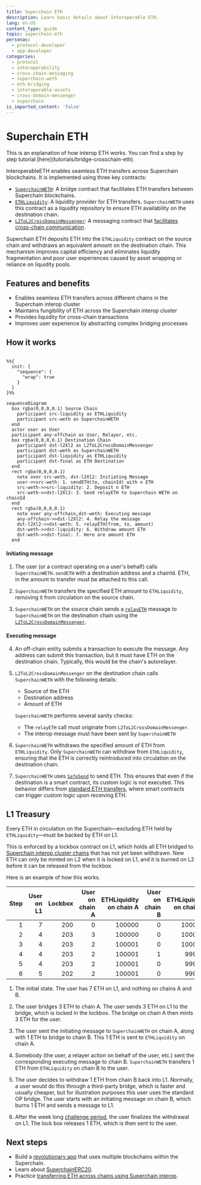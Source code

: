 ```yaml
---
title: Superchain ETH
description: Learn basic details about Interoperable ETH.
lang: en-US
content_type: guide
topic: superchain-eth
personas:
  - protocol-developer
  - app-developer
categories:
  - protocol
  - interoperability
  - cross-chain-messaging
  - superchain-weth
  - eth-bridging
  - interoperable-assets
  - cross-domain-messenger
  - superchain
is_imported_content: 'false'
---
```




<InteropCallout />

# Superchain ETH

<Callout>
  This is an explanation of how interop ETH works.
  You can find a step by step tutorial [here](tutorials/bridge-crosschain-eth).
</Callout>


InteroperableETH enables seamless ETH transfers across Superchain blockchains. It is implemented using three key contracts:

*   [`SuperchainWETH`](https://github.com/ethereum-optimism/optimism/blob/develop/packages/contracts-bedrock/src/L2/SuperchainWETH.sol): A bridge contract that facilitates ETH transfers between Superchain blockchains.
*   [`ETHLiquidity`](https://github.com/ethereum-optimism/optimism/blob/develop/packages/contracts-bedrock/src/L2/ETHLiquidity.sol): A liquidity provider for ETH transfers. 
`SuperchainWETH` uses this contract as a liquidity repository to ensure ETH availability on the destination chain.
*   [`L2ToL2CrossDomainMessenger`](https://github.com/ethereum-optimism/optimism/blob/develop/packages/contracts-bedrock/src/L2/L2ToL2CrossDomainMessenger.sol): A messaging contract that [facilitates cross-chain communication](/stack/interop/message-passing).

Superchain ETH deposits ETH into the `ETHLiquidity` contract on the source chain and withdraws an equivalent amount on the destination chain. 
This mechanism improves capital efficiency and eliminates liquidity fragmentation and poor user experiences caused by asset wrapping or reliance on liquidity pools.

## Features and benefits

*   Enables seamless ETH transfers across different chains in the Superchain interop cluster 
*   Maintains fungibility of ETH across the Superchain interop cluster 
*   Provides liquidity for cross-chain transactions
*   Improves user experience by abstracting complex bridging processes

## How it works

```mermaid

%%{
  init: {
    "sequence": {
      "wrap": true
    }
  }
}%%

sequenceDiagram
  box rgba(0,0,0,0.1) Source Chain
    participant src-liquidity as ETHLiquidity
    participant src-weth as SuperchainWETH
  end
  actor user as User
  participant any-offchain as User, Relayer, etc.  
  box rgba(0,0,0,0.1) Destination Chain
    participant dst-l2Xl2 as L2ToL2CrossDomainMessenger
    participant dst-weth as SuperchainWETH
    participant dst-liquidity as ETHLiquidity       
    participant dst-final as ETH Destination
  end
  rect rgba(0,0,0,0.1)
    note over src-weth, dst-l2Xl2: Initiating Message
    user->>src-weth: 1. sendETH(to, chainId) with n ETH
    src-weth->>src-liquidity: 2. Deposit n ETH
    src-weth->>dst-l2Xl2: 3. Send relayETH to Superchain WETH on chainId
  end
  rect rgba(0,0,0,0.1)
    note over any-offchain,dst-weth: Executing message
    any-offchain->>dst-l2Xl2: 4. Relay the message
    dst-l2Xl2->>dst-weth: 5. relayETH(from, to, amount)
    dst-weth->>dst-liquidity: 6. Withdraw amount ETH
    dst-weth->>dst-final: 7. Here are amount ETH
  end
```

#### Initiating message

1.  The user (or a contract operating on a user's behalf) calls `SuperchainWETH.sendETH` with a destination address and a chainId.
    ETH, in the amount to transfer must be attached to this call.

2.  `SuperchainWETH` transfers the specified ETH amount to `ETHLiquidity`, removing it from circulation on the source chain.

3.  `SuperchainWETH` on the source chain sends a [`relayETH`](https://github.com/ethereum-optimism/optimism/blob/develop/packages/contracts-bedrock/src/L2/SuperchainWETH.sol#L125-L145) message to `SuperchainWETH` on the destination chain using the [`L2ToL2CrossDomainMessenger`](/stack/interop/message-passing).

#### Executing message

4.  An off-chain entity submits a transaction to execute the message.
    Any address can submit this transaction, but it must have ETH on the destination chain.
    Typically, this would be the chain's autorelayer.

5.  `L2ToL2CrossDomainMessenger` on the destination chain calls `SuperchainWETH` with the following details:

    *   Source of the ETH
    *   Destination address
    *   Amount of ETH

    `SuperchainWETH` performs several sanity checks:

    *   The `relayETH` call must originate from `L2ToL2CrossDomainMessenger`.
    *   The interop message must have been sent by `SuperchainWETH`

6.  `SuperchainWETH` withdraws the specified amount of ETH from `ETHLiquidity`.
    Only `SuperchainWETH` can withdraw from `ETHLiquidity`, ensuring that the ETH is correctly reintroduced into circulation on the destination chain.

7.  `SuperchainWETH` uses [`SafeSend`](https://github.com/ethereum-optimism/optimism/blob/develop/packages/contracts-bedrock/src/universal/SafeSend.sol) to send ETH.
    This ensures that even if the destination is a smart contract, its custom logic is not executed.
This behavior differs from [standard ETH transfers](https://docs.base.org/base-learn/docs/address-and-payable/#receiving-ether-with-payable-addresses), where smart contracts can trigger custom logic upon receiving ETH.

## L1 Treasury

Every ETH in circulation on the Superchain—excluding ETH held by `ETHLiquidity`—must be backed by ETH on L1.

This is enforced by a lockbox contract on L1, which holds all ETH bridged to [Superchain interop cluster chains](/stack/interop/explainer#superchain-interop-cluster) that has not yet been withdrawn.
New ETH can only be minted on L2 when it is locked on L1, and it is burned on L2 before it can be released from the lockbox.

Here is an example of how this works.

| Step | User on L1 | Lockbox | User on chain A | ETHLiquidity on chain A | User on chain B | ETHLiquidity on chain B |
| ---: | ---------: | ------: | --------------: | ----------------------: | --------------: | ----------------------: |
|    1 |          7 |     200 |               0 |                  100000 |               0 |                  100000 |
|    2 |          4 |     203 |               3 |                  100000 |               0 |                  100000 |
|    3 |          4 |     203 |               2 |                  100001 |               0 |                  100000 |
|    4 |          4 |     203 |               2 |                  100001 |               1 |                   99999 |
|    5 |          4 |     203 |               2 |                  100001 |               0 |                   99999 |
|    6 |          5 |     202 |               2 |                  100001 |               0 |                   99999 |

1.  The initial state. The user has 7 ETH on L1, and nothing on chains A and B.

2.  The user bridges 3 ETH to chain A.
    The user sends 3 ETH on L1 to the bridge, which is locked in the lockbox.
    The bridge on chain A then mints 3 ETH for the user.

3.  The user sent the initiating message to `SuperchainWETH` on chain A, along with 1 ETH to bridge to chain B.
    This 1 ETH is sent to `ETHLiquidity` on chain A.

4.  Somebody (the user, a relayer action on behalf of the user, etc.) sent the corresponding executing message to chain B.
    `SuperchainWETH` transfers 1 ETH from `ETHLiquidity` on chain B to the user.

5.  The user decides to withdraw 1 ETH from chain B back into L1.
    Normally, a user would do this through a third-party bridge, which is faster and usually cheaper, but for illustration purposes this user uses the standard OP bridge.
    The user starts with an initiating message on chain B, which burns 1 ETH and sends a message to L1.

6.  After the week long [challenge period](/connect/resources/glossary#challenge-period), the user finalizes the withdrawal on L1.
    The lock box releases 1 ETH, which is then sent to the user.

## Next steps

*   Build a [revolutionary app](/app-developers/get-started) that uses multiple blockchains within the Superchain.
*   Learn about [SuperchainERC20](/stack/interop/superchain-erc20).
*   Practice [transferring ETH across chains using Superchain interop](/stack/interop/tutorials/bridge-crosschain-eth).
